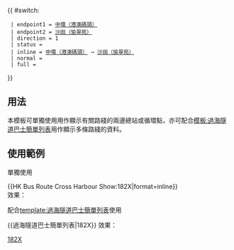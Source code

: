 {{Error|錯誤：此模板已停用。請見[[Template:HK Bus Route Cross Harbour/doc]]。}}{{ #switch: {{{format|}}}
  | endpoint1 = [[中環（港澳碼頭）巴士總站|中環（港澳碼頭）]]
  | endpoint2 = [[愉翠苑公共運輸交匯處|沙田（愉翠苑）]]
  | direction = 1
  | status = {{HK Bus Status|A}}
  | inline = [[中環（港澳碼頭）巴士總站|中環（港澳碼頭）]] → [[愉翠苑公共運輸交匯處|沙田（愉翠苑）]]
  | normal =
  | full =
}}<noinclude>
==用法==
本模板可單獨使用用作顯示有關路綫的兩邊總站或循環點，亦可配合[[模板:過海隧道巴士簡單列表]]用作顯示多條路綫的資料。

==使用範例==
;單獨使用
<nowiki>{{HK Bus Route Cross Harbour Show:182X|format=inline}}</nowiki><br>
效果：{{HK Bus Route Cross Harbour Show:182X|format=inline}}

;配合[[template:過海隧道巴士簡單列表]]使用
<nowiki>{{過海隧道巴士簡單列表|182X}}</nowiki>
效果：{{過海隧道巴士簡單列表|182X}}
[[Category:過海隧道巴士路線模板|182X]]</noinclude>